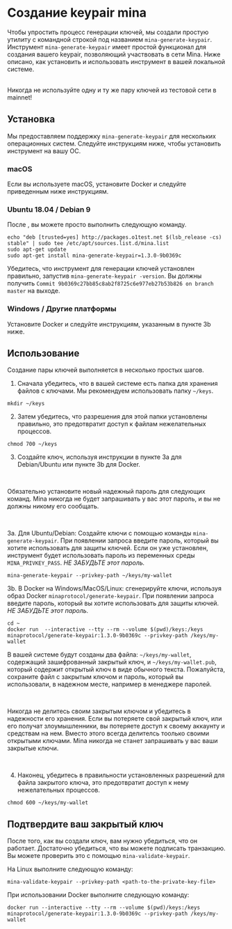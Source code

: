 
# Создание keypair mina

Чтобы упростить процесс генерации ключей, мы создали простую утилиту с командной строкой под названием `mina-generate-keypair`. Инструмент `mina-generate-keypair` имеет простой функционал для создания вашего keypair, позволяющий участвовать в сети Mina. Ниже описано, как установить и использовать инструмент в вашей локальной системе.

<br />

<Alert kind="warning">
  Никогда не используйте одну и ту же пару ключей из тестовой сети в mainnet!
</Alert>

## Установка

Мы предоставляем поддержку `mina-generate-keypair` для нескольких операционных систем. Следуйте инструкциям ниже, чтобы установить инструмент на вашу OC.

### macOS

Если вы используете macOS, установите Docker и следуйте приведенным ниже инструкциям.

### Ubuntu 18.04 / Debian 9

После <DocLink copy="добавления репозитория Mina" url="/using-mina/getting-started#ubuntu-1804--debian-9" /> , вы можете просто выполнить следующую команду.

```
echo "deb [trusted=yes] http://packages.o1test.net $(lsb_release -cs) stable" | sudo tee /etc/apt/sources.list.d/mina.list
sudo apt-get update
sudo apt-get install mina-generate-keypair=1.3.0-9b0369c
```

Убедитесь, что инструмент для генерации ключей установлен правильно, запустив `mina-generate-keypair -version`. Вы должны получить `Commit 9b0369c27bb85c8ab2f8725c6e977eb27b53b826 on branch master` на выходе.

### Windows / Другие платформы

Установите Docker и следуйте инструкциям, указанным в пункте 3b ниже.

## Использование

Создание пары ключей выполняется в несколько простых шагов.

1. Сначала убедитесь, что в вашей системе есть папка для хранения файлов с ключами. Мы рекомендуем использовать папку `~/keys`.

```
mkdir ~/keys
```

2. Затем убедитесь, что разрешения для этой папки установлены правильно, это предотвратит доступ к файлам нежелательных процессов.

```
chmod 700 ~/keys
```

3. Создайте ключ, используя инструкции в пункте 3a для Debian/Ubuntu или пункте 3b для Docker.

<br />

<Alert kind="warning">

Обязательно установите новый надежный пароль для следующих команд. Mina никогда не будет запрашивать у вас этот пароль, и вы не должны никому его сообщать.

</Alert>

<br />

3a. Для Ubuntu/Debian: Создайте ключи с помощью команды `mina-generate-keypair`. При появлении запроса введите пароль, который вы хотите использовать для защиты ключей. Если он уже установлен, инструмент будет использовать пароль из переменных среды `MINA_PRIVKEY_PASS`. <em>НЕ ЗАБУДЬТЕ этот пароль.</em>

```
mina-generate-keypair --privkey-path ~/keys/my-wallet
```

3b. В Docker на Windows/MacOS/Linux: сгенерируйте ключи, используя образ Docker `minaprotocol/generate-keypair`. При появлении запроса введите пароль, который вы хотите использовать для защиты ключей. <em>НЕ ЗАБУДЬТЕ этот пароль.</em>

```
cd ~
docker run  --interactive --tty --rm --volume $(pwd)/keys:/keys minaprotocol/generate-keypair:1.3.0-9b0369c --privkey-path /keys/my-wallet
```

В вашей системе будут созданы два файла: `~/keys/my-wallet`, содержащий зашифрованный закрытый ключ, и `~/keys/my-wallet.pub`, который содержит открытый ключ в виде обычного текста. Пожалуйста, сохраните файл с закрытым ключом и пароль, который вы использовали, в надежном месте, например в менеджере паролей.

<br />

<Alert kind="warning">

Никогда не делитесь своим закрытым ключом и убедитесь в надежности его хранения. Если вы потеряете свой закрытый ключ, или его получат злоумышленники, вы потеряете доступ к своему аккаунту и средствам на нем. Вместо этого всегда делителсь тоолько своими открытыми ключами. Mina никогда не станет запрашивать у вас ваши закрытые ключи.

</Alert>

<br />

4. Наконец, убедитесь в правильности установленных разрешений для файла закрытого ключа, это предотвратит доступ к нему нежелательных процессов.

```
chmod 600 ~/keys/my-wallet
```

## Подтвердите ваш закрытый ключ

После того, как вы создали ключ, вам нужно убедиться, что он работает. Достаточно убедиться, что вы можете подписать транзакцию. Вы можете проверить это с помощью `mina-validate-keypair`.

На Linux выполните следующую команду:

```
mina-validate-keypair --privkey-path <path-to-the-private-key-file>
```

При использовании Docker выполните следующую команду:

```
docker run --interactive --tty --rm --volume $(pwd)/keys:/keys minaprotocol/generate-keypair:1.3.0-9b0369c --privkey-path /keys/my-wallet
```
